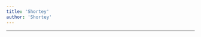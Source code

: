 ```yaml
---
title: 'Shortey'
author: 'Shortey'
---
```


---

<CharacterInfo
    name='Shortey'
    image='/assets/icons/otom/wiki media/chars/shortey.png' 
    caption='por que você não vai jogar baseball?'
    icon='/assets/icons/otom/wiki media/icons/shortey.png'
    nickname="Velho"
    pronouns='ele/dele'
    species='Shortes'
    voice='Wellington (Animação Bugadora)'
    hobbies='N/A'
/>